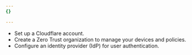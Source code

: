 ```yaml
---
{}

---
```


* Set up a Cloudflare account.
* Create a Zero Trust organization to manage your devices and policies.
* Configure an identity provider (IdP) for user authentication.
